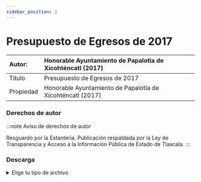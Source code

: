 ```yaml
---
sidebar_position: 2
---
```

# Presupuesto de Egresos de 2017

|Autor:| Honorable Ayuntamiento de Papalotla de Xicohténcatl (2017) |
|:--|:--|
|Título|Presupuesto de Egresos de 2017|
|Propiedad|Honorable Ayuntamiento de Papalotla de Xicohténcatl (2017)|

### Derechos de autor
    
:::note Aviso de derechos de autor

Resguardo por la Estantería. Publicación respaldada por la Ley de Transparencia y Acceso a la Información Pública de
Estado de Tlaxcala.
:::

### Descarga
<details>
  <summary>Elige tu tipo de archivo</summary>
    <div>
        <a href="https://estanteriadigitalpapalotla.s3.us-east-2.amazonaws.com/EstanteriaDigitalDePapalotla/Documentos+p%C3%BAblicos+y+transparencia/Presupuesto-Egresos-2017.pdf"> 📥 Presupuesto de Egresos de 2017 (PDF)</a>
        </div>      
</details>
